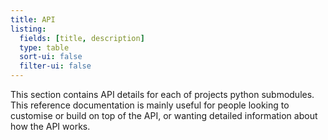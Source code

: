 ```yaml
---
title: API
listing:
  fields: [title, description]
  type: table
  sort-ui: false
  filter-ui: false
---
```


This section contains API details for each of projects python submodules. This reference documentation is mainly useful for people looking to customise or build on top of the API, or wanting detailed information about how the API works.

